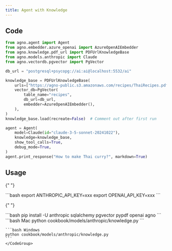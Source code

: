 ```yaml
---
title: Agent with Knowledge
---
```


## Code

```python cookbook/models/anthropic/knowledge.py
from agno.agent import Agent
from agno.embedder.azure_openai import AzureOpenAIEmbedder
from agno.knowledge.pdf_url import PDFUrlKnowledgeBase
from agno.models.anthropic import Claude
from agno.vectordb.pgvector import PgVector

db_url = "postgresql+psycopg://ai:ai@localhost:5532/ai"

knowledge_base = PDFUrlKnowledgeBase(
    urls=["https://agno-public.s3.amazonaws.com/recipes/ThaiRecipes.pdf"],
    vector_db=PgVector(
        table_name="recipes",
        db_url=db_url,
        embedder=AzureOpenAIEmbedder(),
    ),
)
knowledge_base.load(recreate=False)  # Comment out after first run

agent = Agent(
    model=Claude(id="claude-3-5-sonnet-20241022"),
    knowledge=knowledge_base,
    show_tool_calls=True,
    debug_mode=True,
)
agent.print_response("How to make Thai curry?", markdown=True)
```

## Usage

<Steps>
  <Snippet file="create-venv-step.mdx" />

{" "}

<Step title="Set your API keys">
  ```bash export ANTHROPIC_API_KEY=xxx export OPENAI_API_KEY=xxx ```
</Step>

{" "}

<Step title="Install libraries">
  ```bash pip install -U anthropic sqlalchemy pgvector pypdf openai agno ```
</Step>

  <Step title="Run Agent">
    <CodeGroup>
    ```bash Mac
    python cookbook/models/anthropic/knowledge.py
    ```

    ```bash Windows
    python cookbook/models/anthropic/knowledge.py
    ```
    </CodeGroup>

  </Step>
</Steps>
